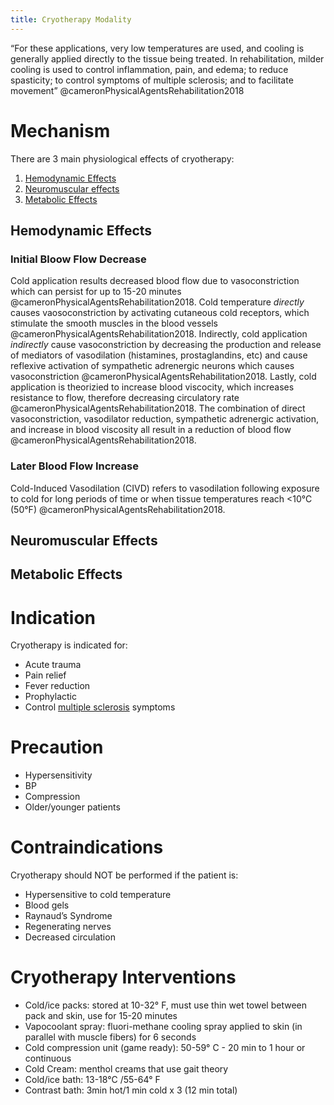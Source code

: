 ```yaml
---
title: Cryotherapy Modality
---
```



"For these applications, very low temperatures are used, and cooling is generally applied directly to the tissue being treated. In rehabilitation, milder cooling is used to control inflammation, pain, and edema; to reduce spasticity; to control symptoms of multiple sclerosis; and to facilitate movement" @cameronPhysicalAgentsRehabilitation2018 


# Mechanism

There are 3 main physiological effects of cryotherapy:

1. [Hemodynamic Effects](#hemodynamic-effects)
1. [Neuromuscular effects](#neuromuscular-effects)
1. [Metabolic Effects](#metabolic-effects)

## Hemodynamic Effects


### Initial Bloow Flow Decrease
Cold application results decreased blood flow due to vasoconstriction which can persist for up to 15-20 minutes @cameronPhysicalAgentsRehabilitation2018.
Cold temperature *directly* causes vaosoconstriction by activating cutaneous cold receptors, which stimulate the smooth muscles in the blood vessels @cameronPhysicalAgentsRehabilitation2018.
Indirectly, cold application *indirectly* cause vasoconstriction by decreasing the production and release of mediators of vasodilation (histamines, prostaglandins, etc) and cause reflexive activation of sympathetic adrenergic neurons which causes vasoconstriction @cameronPhysicalAgentsRehabilitation2018.
Lastly, cold application is theorizied to increase blood viscocity, which increases resistance to flow, therefore decreasing circulatory rate @cameronPhysicalAgentsRehabilitation2018.
The combination of direct vasoconstriction, vasodilator reduction, sympathetic adrenergic activation, and increase in blood viscosity all result in a reduction of blood flow @cameronPhysicalAgentsRehabilitation2018.

### Later Blood Flow Increase

Cold-Induced Vasodilation (CIVD) refers to vasodilation following exposure to cold for long periods of time or when tissue temperatures reach <10&deg;C (50&deg;F) @cameronPhysicalAgentsRehabilitation2018.


## Neuromuscular Effects

## Metabolic Effects



# Indication
Cryotherapy is indicated for:

- Acute trauma
- Pain relief
- Fever reduction
- Prophylactic
- Control [multiple sclerosis]({{< var ref-multiple-sclerosis.path >}}) symptoms

# Precaution

- Hypersensitivity
- BP
- Compression
- Older/younger patients

# Contraindications

Cryotherapy should NOT be performed if the patient is:

- Hypersensitive to cold temperature
- Blood gels
- Raynaud's Syndrome
- Regenerating nerves
- Decreased circulation

# Cryotherapy Interventions

- Cold/ice packs: stored at 10-32&deg; F, must use thin wet towel between pack and skin, use for 15-20 minutes
- Vapocoolant spray: fluori-methane cooling spray applied to skin (in parallel with muscle fibers) for 6 seconds
- Cold compression unit (game ready): 50-59&deg; C - 20 min to 1 hour or continuous
- Cold Cream: menthol creams that use gait theory
- Cold/ice bath: 13-18&deg;C /55-64&deg; F
- Contrast bath: 3min hot/1 min cold x 3 (12 min total) 
